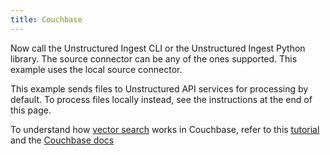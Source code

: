 ```yaml
---
title: Couchbase
---
```



<NewDocument />


<SharedCouchbase />

Now call the Unstructured Ingest CLI or the Unstructured Ingest Python library.  The source connector can be any of the ones supported. This example uses the local source connector.

This example sends files to Unstructured API services for processing by default. To process files locally instead, see the instructions at the end of this page.


<CodeGroup>
  <CouchbaseAPISh />
  <CouchbaseAPIPyV2 />
</CodeGroup>

To understand how [vector search](https://www.couchbase.com/products/vector-search/) works in Couchbase, refer to this [tutorial](https://developer.couchbase.com/tutorial-python-langchain-pdf-chat) and the [Couchbase docs](https://docs.couchbase.com/cloud/vector-search/vector-search.html)


<SharedPartitionByAPIOSS/>
